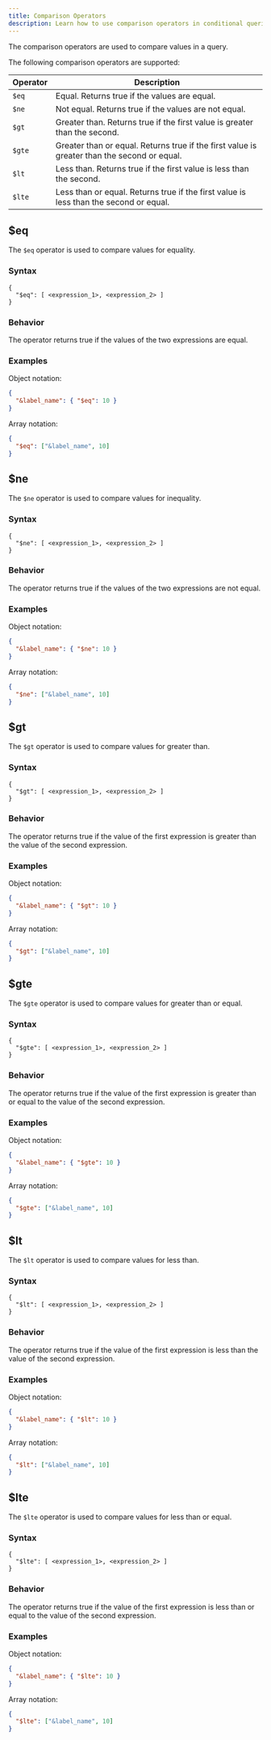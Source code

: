 ```yaml
---
title: Comparison Operators
description: Learn how to use comparison operators in conditional queries to filter data in ReductStore.
---
```


<head>
  <link
    rel="canonical"
    href="https://www.reduct.store/docs/conditional-query/comparison-operators"
  />
</head>

The comparison operators are used to compare values in a query.

The following comparison operators are supported:

| Operator | Description                                                                                 |
| -------- | ------------------------------------------------------------------------------------------- |
| `$eq`    | Equal. Returns true if the values are equal.                                                |
| `$ne`    | Not equal. Returns true if the values are not equal.                                        |
| `$gt`    | Greater than. Returns true if the first value is greater than the second.                   |
| `$gte`   | Greater than or equal. Returns true if the first value is greater than the second or equal. |
| `$lt`    | Less than. Returns true if the first value is less than the second.                         |
| `$lte`   | Less than or equal. Returns true if the first value is less than the second or equal.       |

## $eq

The `$eq` operator is used to compare values for equality.

### Syntax

```
{
  "$eq": [ <expression_1>, <expression_2> ]
}
```

### Behavior

The operator returns true if the values of the two expressions are equal.

### Examples

Object notation:

```json
{
  "&label_name": { "$eq": 10 }
}
```

Array notation:

```json
{
  "$eq": ["&label_name", 10]
}
```

## $ne

The `$ne` operator is used to compare values for inequality.

### Syntax

```
{
  "$ne": [ <expression_1>, <expression_2> ]
}
```

### Behavior

The operator returns true if the values of the two expressions are not equal.

### Examples

Object notation:

```json
{
  "&label_name": { "$ne": 10 }
}
```

Array notation:

```json
{
  "$ne": ["&label_name", 10]
}
```

## $gt

The `$gt` operator is used to compare values for greater than.

### Syntax

```
{
  "$gt": [ <expression_1>, <expression_2> ]
}
```

### Behavior

The operator returns true if the value of the first expression is greater than the value of the second expression.

### Examples

Object notation:

```json
{
  "&label_name": { "$gt": 10 }
}
```

Array notation:

```json
{
  "$gt": ["&label_name", 10]
}
```

## $gte

The `$gte` operator is used to compare values for greater than or equal.

### Syntax

```
{
  "$gte": [ <expression_1>, <expression_2> ]
}
```

### Behavior

The operator returns true if the value of the first expression is greater than or equal to the value of the second expression.

### Examples

Object notation:

```json
{
  "&label_name": { "$gte": 10 }
}
```

Array notation:

```json
{
  "$gte": ["&label_name", 10]
}
```

## $lt

The `$lt` operator is used to compare values for less than.

### Syntax

```
{
  "$lt": [ <expression_1>, <expression_2> ]
}
```

### Behavior

The operator returns true if the value of the first expression is less than the value of the second expression.

### Examples

Object notation:

```json
{
  "&label_name": { "$lt": 10 }
}
```

Array notation:

```json
{
  "$lt": ["&label_name", 10]
}
```

## $lte

The `$lte` operator is used to compare values for less than or equal.

### Syntax

```
{
  "$lte": [ <expression_1>, <expression_2> ]
}
```

### Behavior

The operator returns true if the value of the first expression is less than or equal to the value of the second expression.

### Examples

Object notation:

```json
{
  "&label_name": { "$lte": 10 }
}
```

Array notation:

```json
{
  "$lte": ["&label_name", 10]
}
```
